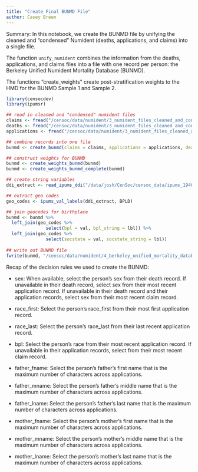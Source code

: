 ```yaml
---
title: "Create Final BUNMD File"
author: Casey Breen 
---
```


Summary: In this notebook, we create the BUNMD file by unifying the cleaned and "condensed" Numident (deaths, applications, and claims) into a single file.  

The function `unify_numident` combines the information from the deaths, applications, and claims files into a file with one record per person: the Berkeley Unified Numident Mortality Database (BUNMD).

The functions "create_weights" create post-stratification weights to the HMD for the BUNMD Sample 1 and Sample 2. 

```r
library(censocdev)
library(ipumsr)
```


```r
## read in cleaned and "condensed" numident files
claims <- fread("/censoc/data/numident/3_numident_files_cleaned_and_condensed/claims_condensed.csv")
deaths <- fread("/censoc/data/numident/3_numident_files_cleaned_and_condensed/deaths_cleaned.csv")
applications <- fread("/censoc/data/numident/3_numident_files_cleaned_and_condensed/apps_condensed.csv")

## combine records into one file
bunmd <- create_bunmd(claims = claims, applications = applications, deaths = deaths)

## construct weights for BUNMD 
bunmd <- create_weights_bunmd(bunmd)
bunmd <- create_weights_bunmd_complete(bunmd)
```

```r
## create string variables 
ddi_extract <- read_ipums_ddi("/data/josh/CenSoc/censoc_data/ipums_1940_extract/fullcount.ddi.xml")

## extract geo codes
geo_codes <- ipums_val_labels(ddi_extract, BPLD) 

## join geocodes for birthplace 
bunmd <- bunmd %>% 
  left_join(geo_codes %>% 
               select(bpl = val, bpl_string = lbl)) %>% 
  left_join(geo_codes %>% 
               select(socstate = val, socstate_string = lbl))
  
## write out BUNMD file
fwrite(bunmd, "/censoc/data/numident/4_berkeley_unified_mortality_database/bunmd.csv")
```

Recap of the decision rules we used to create the BUNMD: 

- sex: When available, select the person’s sex from their death record. If unavailable in
their death record, select sex from their most recent application record. If unavailable
in their death record and their application records, select sex from their most recent
claim record.

- race_first: Select the person’s race_first from their most first application record.

- race_last: Select the person’s race_last from their last recent application record.

- bpl: Select the person’s race from their most recent application record. If unavailable
in their application records, select from their most recent claim record.

- father_fname: Select the person’s father’s first name that is the maximum number
of characters across applications.

- father_mname: Select the person’s father’s middle name that is the maximum
number of characters across applications.

- father_lname: Select the person’s father’s last name that is the maximum number of
characters across applications.

- mother_fname: Select the person’s mother’s first name that is the maximum number
of characters across applications.

- mother_mname: Select the person’s mother’s middle name that is the maximum
number of characters across applications.

- mother_lname: Select the person’s mother’s last name that is the maximum number
of characters across applications.


